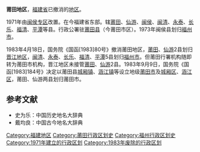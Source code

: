 '''莆田地区'''，[[福建省|福建省]]已撤消的[[地区行政公署|地区]]。

1971年由[[闽侯专区|闽侯专区]]改置。在今福建省东部。辖[[莆田县|莆田]]、[[仙游县|仙游]]、[[闽侯县|闽侯]]、[[闽清县|闽清]]、[[永泰县|永泰]]、[[长乐区|长乐]]、[[福清县|福清]]、[[平潭县|平潭]]等县。行政公署驻[[莆田县|莆田县]]（今莆田市区）。1973年闽侯县划归[[福州市|福州市]]。

1983年4月18日，国务院《国函[1983]80号》撤消莆田地区，[[莆田县|莆田]]、[[仙游|仙游]]2县划归[[晋江地区|晋江地区]]，[[闽清县|闽清]]、[[永泰县|永泰]]、[[长乐区|长乐]]、[[福清县|福清]]、[[平潭县|平潭]]5县划归[[福州市|福州市]]。但莆田行署机构随即转为莆田市机构，晋江地区未接管[[莆田县|莆田]]、[[仙游县|仙游]]2县。1983年9月9日，国务院《国函[1983]184号》决定以莆田县[[城厢镇_(莆田县)|城厢镇]]、[[涵江镇|涵江镇]]等设立地级[[莆田市|莆田市]]及[[城厢区|城厢区]]、[[涵江区|涵江区]]，莆田、仙游两县划归莆田市。

==参考文献==
*史为乐：中国历史地名大辞典
*戴均良：中国古今地名大辞典
{{福建省历史二级政区}}
{{中华人民共和国行政区划小作品}}
{{DEFAULTSORT:P}}
[[Category:福建地区|Category:福建地区]]
[[Category:莆田行政区划史|Category:莆田行政区划史]]
[[Category:福州行政区划史|Category:福州行政区划史]]
[[Category:1971年建立的行政区划|Category:1971年建立的行政区划]]
[[Category:1983年废除的行政区划|Category:1983年废除的行政区划]]